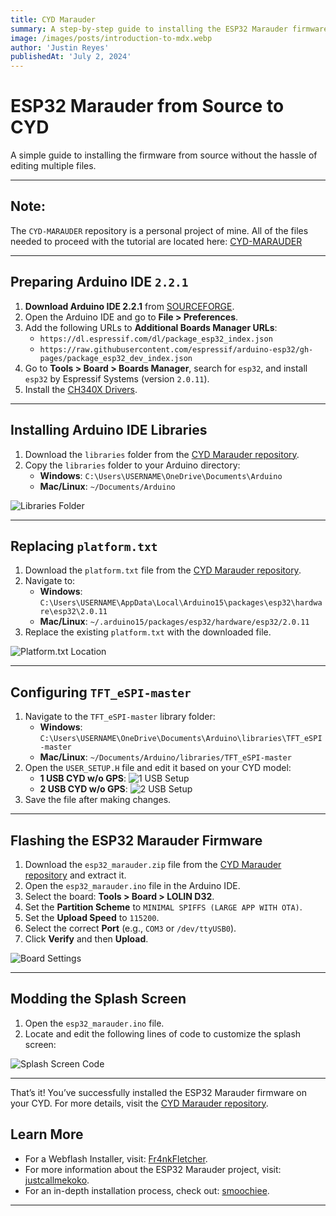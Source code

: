 ```yaml
---
title: CYD Marauder
summary: A step-by-step guide to installing the ESP32 Marauder firmware from source for the Cheap Yellow Display (CYD).
image: /images/posts/introduction-to-mdx.webp
author: 'Justin Reyes'
publishedAt: 'July 2, 2024'
---
```


# ESP32 Marauder from Source to CYD
A simple guide to installing the firmware from source without the hassle of editing multiple files.

---
## Note: 
The `CYD-MARAUDER` repository is a personal project of mine. All of the files needed to proceed with the tutorial are located here: [CYD-MARAUDER](https://github.com/jei3m/cyd-marauder)

---

## Preparing Arduino IDE `2.2.1`
1. **Download Arduino IDE 2.2.1** from [SOURCEFORGE](https://sourceforge.net/projects/arduino-ide.mirror/files/2.2.1/).
2. Open the Arduino IDE and go to **File > Preferences**.
3. Add the following URLs to **Additional Boards Manager URLs**:
   - `https://dl.espressif.com/dl/package_esp32_index.json`
   - `https://raw.githubusercontent.com/espressif/arduino-esp32/gh-pages/package_esp32_dev_index.json`
4. Go to **Tools > Board > Boards Manager**, search for `esp32`, and install `esp32` by Espressif Systems (version `2.0.11`).
5. Install the [CH340X Drivers](https://learn.sparkfun.com/tutorials/how-to-install-ch340-drivers/all).

---

## Installing Arduino IDE Libraries
1. Download the `libraries` folder from the [CYD Marauder repository](https://github.com/jei3m/cyd-marauder).
2. Copy the `libraries` folder to your Arduino directory:
   - **Windows**: `C:\Users\USERNAME\OneDrive\Documents\Arduino`
   - **Mac/Linux**: `~/Documents/Arduino`

![Libraries Folder](https://github.com/jei3m/cyd-marauder/assets/113350529/2fc5e774-6842-4f34-8c19-9b74ab925448)

---

## Replacing `platform.txt`
1. Download the `platform.txt` file from the [CYD Marauder repository](https://github.com/jei3m/cyd-marauder).
2. Navigate to:
   - **Windows**: `C:\Users\USERNAME\AppData\Local\Arduino15\packages\esp32\hardware\esp32\2.0.11`
   - **Mac/Linux**: `~/.arduino15/packages/esp32/hardware/esp32/2.0.11`
3. Replace the existing `platform.txt` with the downloaded file.

![Platform.txt Location](https://github.com/jei3m/cyd-marauder/assets/113350529/d49d4a84-d82b-435d-bebb-8f908db5bd8b)

---

## Configuring `TFT_eSPI-master`
1. Navigate to the `TFT_eSPI-master` library folder:
   - **Windows**: `C:\Users\USERNAME\OneDrive\Documents\Arduino\libraries\TFT_eSPI-master`
   - **Mac/Linux**: `~/Documents/Arduino/libraries/TFT_eSPI-master`
2. Open the `USER_SETUP.H` file and edit it based on your CYD model:
   - **1 USB CYD w/o GPS**:
     ![1 USB Setup](https://github.com/jei3m/cyd-marauder/assets/113350529/dd4ebd86-2fb1-4a88-972f-94aae91fe393)
   - **2 USB CYD w/o GPS**:
     ![2 USB Setup](https://github.com/jei3m/cyd-marauder/assets/113350529/99c06e5d-2300-4b3f-89cf-3020e2562d09)
3. Save the file after making changes.

---

## Flashing the ESP32 Marauder Firmware
1. Download the `esp32_marauder.zip` file from the [CYD Marauder repository](https://github.com/jei3m/cyd-marauder) and extract it.
2. Open the `esp32_marauder.ino` file in the Arduino IDE.
3. Select the board: **Tools > Board > LOLIN D32**.
4. Set the **Partition Scheme** to `MINIMAL SPIFFS (LARGE APP WITH OTA)`.
5. Set the **Upload Speed** to `115200`.
6. Select the correct **Port** (e.g., `COM3` or `/dev/ttyUSB0`).
7. Click **Verify** and then **Upload**.

![Board Settings](https://github.com/jei3m/cyd-marauder/assets/113350529/a6ebb6cd-42a5-4fe6-b248-8a0b7aa4b92f)

---

## Modding the Splash Screen
1. Open the `esp32_marauder.ino` file.
2. Locate and edit the following lines of code to customize the splash screen:

![Splash Screen Code](https://github.com/jei3m/cyd-marauder/assets/113350529/dd3bdfa5-e697-4151-975a-fdaaf9263102)

---

That’s it! You’ve successfully installed the ESP32 Marauder firmware on your CYD. For more details, visit the [CYD Marauder repository](https://github.com/jei3m/cyd-marauder).

## Learn More
- For a Webflash Installer, visit: [Fr4nkFletcher](https://github.com/Fr4nkFletcher/ESP32-Marauder-Cheap-Yellow-Display).
- For more information about the ESP32 Marauder project, visit: [justcallmekoko](https://github.com/justcallmekoko/ESP32Marauder).
- For an in-depth installation process, check out: [smoochiee](https://github.com/smoochiee/MARAUDER-FOR-CYD---CHEAP-YELLOW-DISPLAY/tree/main).

---